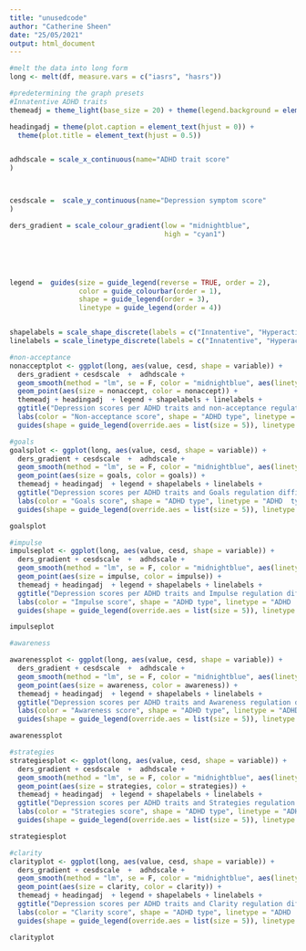 ```yaml
---
title: "unusedcode"
author: "Catherine Sheen"
date: "25/05/2021"
output: html_document
---
```


```r

#melt the data into long form 
long <- melt(df, measure.vars = c("iasrs", "hasrs"))

#predetermining the graph presets 
#Innatentive ADHD traits
themeadj = theme_light(base_size = 20) + theme(legend.background = element_rect(fill = "transparent", colour =))

headingadj = theme(plot.caption = element_text(hjust = 0)) +
  theme(plot.title = element_text(hjust = 0.5))


adhdscale = scale_x_continuous(name="ADHD trait score" 
) 



cesdscale =  scale_y_continuous(name="Depression symptom score"
)

ders_gradient = scale_colour_gradient(low = "midnightblue", 
                                      high = "cyan1")





legend =  guides(size = guide_legend(reverse = TRUE, order = 2),
                 color = guide_colourbar(order = 1),
                 shape = guide_legend(order = 3),
                 linetype = guide_legend(order = 4))


shapelabels = scale_shape_discrete(labels = c("Innatentive", "Hyperactive"))
linelabels = scale_linetype_discrete(labels = c("Innatentive", "Hyperactive"))   

#non-acceptance  
nonacceptplot <- ggplot(long, aes(value, cesd, shape = variable)) + 
  ders_gradient + cesdscale  +  adhdscale + 
  geom_smooth(method = "lm", se = F, color = "midnightblue", aes(linetype = variable)) +
  geom_point(aes(size = nonaccept, color = nonaccept)) + 
  themeadj + headingadj  + legend + shapelabels + linelabels +
  ggtitle("Depression scores per ADHD traits and non-acceptance regulation difficulties") + 
  labs(color = "Non-acceptance score", shape = "ADHD type", linetype = "ADHD  type", size = "Non-acceptance score") +
  guides(shape = guide_legend(override.aes = list(size = 5)), linetype = guide_legend(override.aes = list(size = 1))) 

#goals
goalsplot <- ggplot(long, aes(value, cesd, shape = variable)) + 
  ders_gradient + cesdscale  +  adhdscale + 
  geom_smooth(method = "lm", se = F, color = "midnightblue", aes(linetype = variable)) +
  geom_point(aes(size = goals, color = goals)) + 
  themeadj + headingadj  + legend + shapelabels + linelabels +
  ggtitle("Depression scores per ADHD traits and Goals regulation difficulties") + 
  labs(color = "Goals score", shape = "ADHD type", linetype = "ADHD  type", size = "Goals score") +
  guides(shape = guide_legend(override.aes = list(size = 5)), linetype = guide_legend(override.aes = list(size = 1))) 

goalsplot

#impulse 
impulseplot <- ggplot(long, aes(value, cesd, shape = variable)) + 
  ders_gradient + cesdscale  +  adhdscale + 
  geom_smooth(method = "lm", se = F, color = "midnightblue", aes(linetype = variable)) +
  geom_point(aes(size = impulse, color = impulse)) + 
  themeadj + headingadj  + legend + shapelabels + linelabels +
  ggtitle("Depression scores per ADHD traits and Impulse regulation difficulties") + 
  labs(color = "Impulse score", shape = "ADHD type", linetype = "ADHD  type", size = "Impulse score") +
  guides(shape = guide_legend(override.aes = list(size = 5)), linetype = guide_legend(override.aes = list(size = 1)))

impulseplot

#awareness 

awarenessplot <- ggplot(long, aes(value, cesd, shape = variable)) + 
  ders_gradient + cesdscale  +  adhdscale + 
  geom_smooth(method = "lm", se = F, color = "midnightblue", aes(linetype = variable)) +
  geom_point(aes(size = awareness, color = awareness)) + 
  themeadj + headingadj  + legend + shapelabels + linelabels +
  ggtitle("Depression scores per ADHD traits and Awareness regulation difficulties") + 
  labs(color = "Awareness score", shape = "ADHD type", linetype = "ADHD  type", size = "Awareness score") +
  guides(shape = guide_legend(override.aes = list(size = 5)), linetype = guide_legend(override.aes = list(size = 1)))

awarenessplot

#strategies 
strategiesplot <- ggplot(long, aes(value, cesd, shape = variable)) + 
  ders_gradient + cesdscale  +  adhdscale + 
  geom_smooth(method = "lm", se = F, color = "midnightblue", aes(linetype = variable)) +
  geom_point(aes(size = strategies, color = strategies)) + 
  themeadj + headingadj  + legend + shapelabels + linelabels +
  ggtitle("Depression scores per ADHD traits and Strategies regulation difficulties") + 
  labs(color = "Strategies score", shape = "ADHD type", linetype = "ADHD  type", size = "Strategies score") +
  guides(shape = guide_legend(override.aes = list(size = 5)), linetype = guide_legend(override.aes = list(size = 1)))

strategiesplot   

#clarity
clarityplot <- ggplot(long, aes(value, cesd, shape = variable)) + 
  ders_gradient + cesdscale  +  adhdscale + 
  geom_smooth(method = "lm", se = F, color = "midnightblue", aes(linetype = variable)) +
  geom_point(aes(size = clarity, color = clarity)) + 
  themeadj + headingadj  + legend + shapelabels + linelabels +
  ggtitle("Depression scores per ADHD traits and Clarity regulation difficulties") + 
  labs(color = "Clarity score", shape = "ADHD type", linetype = "ADHD  type", size = "Clarity score") +
  guides(shape = guide_legend(override.aes = list(size = 5)), linetype = guide_legend(override.aes = list(size = 1)))

clarityplot
```


